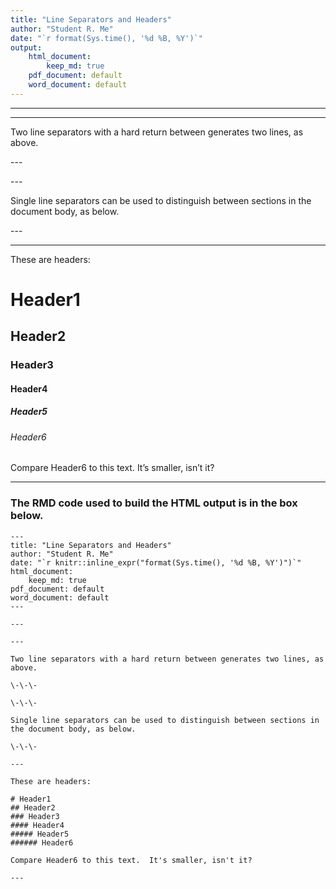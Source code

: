 ```yaml
---
title: "Line Separators and Headers"
author: "Student R. Me"
date: "`r format(Sys.time(), '%d %B, %Y')`"
output: 
    html_document:
        keep_md: true
    pdf_document: default
    word_document: default
---
```


---

---

Two line separators with a hard return between generates two lines, as above. 

\-\-\-

\-\-\-

Single line separators can be used to distinguish between sections in the document body, as below.

\-\-\-

---

These are headers:

# Header1
## Header2
### Header3
#### Header4
##### Header5
###### Header6

Compare Header6 to this text.  It's smaller, isn't it?

---

### The RMD code used to build the HTML output is in the box below.

    ---
    title: "Line Separators and Headers"
    author: "Student R. Me"
    date: "`r knitr::inline_expr("format(Sys.time(), '%d %B, %Y')")`"
    html_document:
        keep_md: true
    pdf_document: default
    word_document: default  
    ---
    
    ---
    
    ---
    
    Two line separators with a hard return between generates two lines, as above. 
    
    \-\-\-
    
    \-\-\-
    
    Single line separators can be used to distinguish between sections in the document body, as below.
    
    \-\-\-
    
    ---
    
    These are headers:
    
    # Header1
    ## Header2
    ### Header3
    #### Header4
    ##### Header5
    ###### Header6
    
    Compare Header6 to this text.  It's smaller, isn't it?
    
    ---



